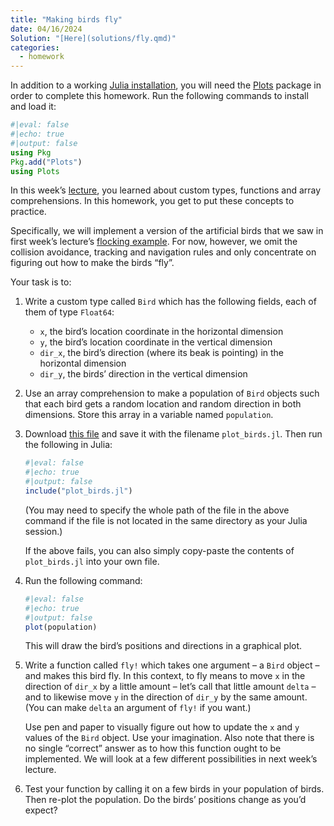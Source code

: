 ```yaml
---
title: "Making birds fly"
date: 04/16/2024
Solution: "[Here](solutions/fly.qmd)"
categories:
  - homework
---
```


::: {.callout-note}
In addition to a working [Julia installation](installing-julia.qmd), you will need the [Plots](https://docs.juliaplots.org/) package in order to complete this homework. Run the following commands to install and load it:

```julia
#|eval: false
#|echo: true
#|output: false
using Pkg
Pkg.add("Plots")
using Plots
```
:::

In this week's [lecture](../lectures/basics.qmd), you learned about custom types, functions and array comprehensions. In this homework, you get to put these concepts to practice.

Specifically, we will implement a version of the artificial birds that we saw in first week's lecture's [flocking example](../lectures/intro.qmd#example-2-flocking-1). For now, however, we omit the collision avoidance, tracking and navigation rules and only concentrate on figuring out how to make the birds "fly".

Your task is to:

1. Write a custom type called `Bird` which has the following fields, each of them of type `Float64`:
    - `x`, the bird's location coordinate in the horizontal dimension
    - `y`, the bird's location coordinate in the vertical dimension
    - `dir_x`, the bird's direction (where its beak is pointing) in the horizontal dimension
    - `dir_y`, the birds' direction in the vertical dimension
1. Use an array comprehension to make a population of `Bird` objects such that each bird gets a random location and random direction in both dimensions. Store this array in a variable named `population`.
1. Download [this file](../jl/plot_birds.jl) and save it with the filename `plot_birds.jl`. Then run the following in Julia:
   ```julia
   #|eval: false
   #|echo: true
   #|output: false
   include("plot_birds.jl")
   ```
   (You may need to specify the whole path of the file in the above command if the file is not located in the same directory as your Julia session.)

   ::: {.callout-tip}
   If the above fails, you can also simply copy-paste the contents of `plot_birds.jl` into your own file.
   :::

1. Run the following command:
   ```julia
   #|eval: false
   #|echo: true
   #|output: false
   plot(population)
   ```
   This will draw the bird's positions and directions in a graphical plot.
1. Write a function called `fly!` which takes one argument -- a `Bird` object -- and makes this bird fly. In this context, to fly means to move `x` in the direction of `dir_x` by a little amount -- let's call that little amount `delta` -- and to likewise move `y` in the direction of `dir_y` by the same amount. (You can make `delta` an argument of `fly!` if you want.)

   ::: {.callout-tip}
   Use pen and paper to visually figure out how to update the `x` and `y` values of the `Bird` object. Use your imagination. Also note that there is no single "correct" answer as to how this function ought to be implemented. We will look at a few different possibilities in next week's lecture.
   :::

1. Test your function by calling it on a few birds in your population of birds. Then re-plot the population. Do the birds' positions change as you'd expect?

